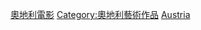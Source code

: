 {{Commonscat|Films of Austria}}

[[Category:奧地利電影|]]
[[Category:奧地利藝術作品|Category:奧地利藝術作品]]
[[Category:欧洲各国电影作品|Austria]]